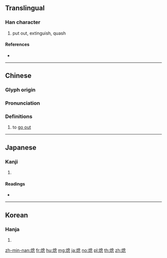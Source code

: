 {{character info/new}}
==Translingual==

===Han character===
{{Han char|rn=86|rad=火|as=10|sn=14|four=96830|canj=FHUP|ids=⿰火息}}

# put out, extinguish, quash

====References====
* {{Han ref|kx=0679.030|dkj=19287|dj=1090.260|hdz=32223.130|uh=7184|ud=29060|bh=BAB6|bd=47798}}

----

==Chinese==
{{zh-forms}}

===Glyph origin===
{{Han etym}}

===Pronunciation===
{{zh-pron
|m=熄
|c=sik1
|h=pfs=sit
|md=
|mn=qz:siak/xm,zz:sek/sit
|mn_note=siak/sek - literary; sit - vernacular
|w=
|mc=y
|oc=y
|cat=v
}}

===Definitions===
{{zh-hanzi}}

# {{lb|zh|of a fire or light (source)}} to [[go out]]

----

==Japanese==

===Kanji===
{{ja-kanji|grade=|rs=火10}}

# {{defn|lang=ja|sort=火10}}

====Readings====
* {{ja-readings|on=[[そく]] (soku)|kun=[[きえる]] (kieru), [[やむ]] (yamu)}}

----

==Korean==

===Hanja===
{{ko-hanja|hangeul=식|eumhun=|rv=sik|mr=sik|y=sik}}

# {{defn|lang=ko|sort=火10}}

[[zh-min-nan:熄]]
[[fr:熄]]
[[hu:熄]]
[[mg:熄]]
[[ja:熄]]
[[no:熄]]
[[pl:熄]]
[[th:熄]]
[[zh:熄]]